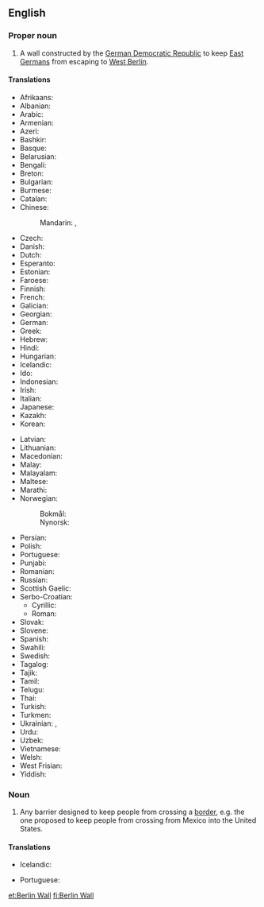 ==English==
{{commonscat}}
{{wikipedia}}
{{wikiquote}}

===Proper noun===
{{en-proper noun|head=[[Berlin]] [[wall|Wall]]}}

# A wall constructed by the [[German Democratic Republic]] to keep [[East Germans]] from escaping to [[West Berlin]].

====Translations====
{{trans-top|Berlin Wall}}
* Afrikaans: {{t|af|Berlynse Muur}}
* Albanian: {{t|sq|Muri i Berlinit|m}}
* Arabic: {{t|ar|جِدَار بَرْلِين|m}}
* Armenian: {{t|hy|Բեռլինի պատ|sc=Armn}}
* Azeri: {{t|az|Berlin divarı}}
* Bashkir: {{t|ba|Берлин стенаһы|sc=Cyrl}}
* Basque: {{t|eu|Berlingo harresia}}
* Belarusian: {{t|be|Берлінская сцяна|f|sc=Cyrl}}
* Bengali: {{t|bn|বার্লিন প্রাচীর|sc=Beng}}
* Breton: {{t|br|Moger Berlin|m}}
* Bulgarian: {{t|bg|Берлинска стена|f|sc=Cyrl}}
* Burmese: {{t|my|ဘာလင် တံတိုင်း|sc=Mymr}}
* Catalan: {{t|ca|Mur de Berlín|m}}
* Chinese:
*: Mandarin: {{t+|cmn|柏林圍牆|sc=Hani}}, {{t|cmn|柏林围墙|tr=Bólín Wéiqiáng|sc=Hani}}
* Czech: {{t|cs|Berlínská zeď|f}}
* Danish: {{t|da|Berlinmuren|c}}
* Dutch: {{t|nl|Berlijnse Muur|m}}
* Esperanto: {{t|eo|Berlina muro}}
* Estonian: {{t|et|Berliini müür}}
* Faroese: {{t|fo|Berlinmúrurin|m}}
* Finnish: {{t|fi|[[Berliinin]] [[muuri]]}}
* French: {{t|fr|mur de Berlin|m}}
* Galician: {{t|gl|muro de Berlín|m}}
* Georgian: {{t|ka|ბერლინის კედელი|sc=Geor}}
* German: {{t+|de|Berliner Mauer}}
* Greek: {{t|el|Τείχος του Βερολίνου|n}}
* Hebrew: {{t|he|חוֹמַת בֶּרְלִין|f|tr=khomát Berlin|sc=Hebr}}
* Hindi: {{t|hi|बर्लिन की दीवार|f|sc=Deva}}
* Hungarian: {{t|hu|Berlini fal}}
* Icelandic: {{t|is|Berlínarmúrinn|m}}
* Ido: {{t|io|Murego di Berlin}}
* Indonesian: {{t|id|Tembok Berlin}}
* Irish: {{t|ga|Balla Bheirlín|m}}
* Italian: {{t|it|muro di Berlino|m}}
* Japanese: {{t|ja|ベルリンの壁|tr=Berurin Kabe|sc=Jpan}}
* Kazakh: {{t|kk|Берлин қабырғасы|sc=Cyrl}}
* Korean: {{t|ko|베를린 장벽|sc=Kore}}
{{trans-mid}}
* Latvian: {{t|lv|Berlīnes mūris|m}}
* Lithuanian: {{t|lt|Berlyno siena|f}}
* Macedonian: {{t|mk|Берлински ѕид|m|sc=Cyrl}}
* Malay: {{t|ms|Tembok Berlin}}
* Malayalam: {{t|ml|ബെർലിൻ മതിൽ|sc=Mlym}}
* Maltese: {{t|mt|ħajt ta’ Berlin|m}}
* Marathi: {{t|mr|बर्लिनची भिंत|sc=Deva}}
* Norwegian:
*: Bokmål: {{t|nb|Berlinmuren|m}}
*: Nynorsk: {{t|nn|Berlinmuren|m}}
* Persian: {{t|fa|دیوار برلین|tr=divâr berlin|sc=fa-Arab}}
* Polish: {{t|pl|Mur Berliński|m}}
* Portuguese: {{t|pt|Muro de Berlim|m}}
* Punjabi: {{t|pa|ਬਰਲਿਨ ਦੀ ਕੰਧ|sc=Guru}}
* Romanian: {{t|ro|Zidul Berlinului|m}}
* Russian: {{t|ru|Берли́нская стена́|f}}
* Scottish Gaelic: {{t|gd|Balla Bherlin|m}}
* Serbo-Croatian: 
**Cyrillic: {{t|sh|Берлински зид|m}}
**Roman: {{t|sh|Berlinski zid|m}}
* Slovak: {{t|sk|Berlínsky mur|m}}
* Slovene: {{t|sl|Berlinski zid|m}}
* Spanish: {{t|es|muro de Berlín|m}}
* Swahili: {{t|sw|Ukuta wa Berlin}}
* Swedish: {{t|sv|Berlinmuren|c}}
* Tagalog: {{t|tl|Pader ng Berlin}}
* Tajik: {{t|tg|девори Берлин}}
* Tamil: {{t|ta|பெர்லின் சுவர்|sc=Taml}}
* Telugu: {{t|te|బెర్లిన్ గోడ|sc=Telu}}
* Thai: {{t|th|กำแพงเบอร์ลิน|tr=gam-peeng-berlin|sc=Thai}}
* Turkish: {{t|tr|Berlin Duvarı}}
* Turkmen: {{t|tk|Berlin diwarı}}
* Ukrainian: {{t|uk|Берлі́нська стіна́|f|sc=Cyrl}}, {{t|uk|Берлінська стіна, Берлінський мур|m|alt=Берлінський мур|sc=Cyrl}}
* Urdu: {{t|ur|دیوار برلن|f|tr=dīvār barlin|sc=ur-Arab}}
* Uzbek: {{t|uz|Berlin divari}}
* Vietnamese: {{t|vi|Bức tường Berlin}}
* Welsh: {{t|cy|Mur Berlin|m}}
* West Frisian: {{t|fy|Berlynske Muorre}}
* Yiddish: {{t|yi|בערלינער וואַנט|f}}
{{trans-bottom}}

===Noun===
{{en-noun|head=[[Berlin]] [[wall|Wall]]}}

# {{label|en|politics}} Any barrier designed to keep people from crossing a [[border]], e.g. the one proposed to keep people from crossing from Mexico into the United States.

====Translations====
{{trans-top|barrier designed to keep people from crossing a border}}
* Icelandic: {{t|is|Berlínarmúrinn|m}}
{{trans-mid}}
* Portuguese: {{t|pt|muro de Berlim|m}}
{{trans-bottom}}

[[et:Berlin Wall]]
[[fi:Berlin Wall]]